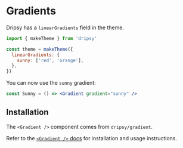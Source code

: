 # Gradients

Dripsy has a `linearGradients` field in the theme.

```jsx
import { makeTheme } from 'dripsy'

const theme = makeTheme({
  linearGradients: {
    sunny: ['red', 'orange'],
  },
})
```

You can now use the `sunny` gradient:

```jsx
const Sunny = () => <Gradient gradient="sunny" />
```

## Installation

The `<Gradient />` component comes from `dripsy/gradient`.

Refer to the [`<Gradient />` docs](/apis/gradient) for installation and usage instructions.
